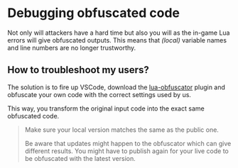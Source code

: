 
# Debugging obfuscated code

Not only will attackers have a hard time but also you will as the in-game Lua errors will give obfuscated outputs. This means that _(local)_ variable names and line numbers are no longer trustworthy.

## How to troubleshoot my users?

The solution is to fire up VSCode, download the [lua-obfuscator](https://marketplace.visualstudio.com/items?itemName=ferib.lua-obfuscator) plugin and obfuscate your own code with the correct settings used by us.

This way, you transform the original input code into the exact same obfuscated code.

> Make sure your local version matches the same as the public one.
>
> Be aware that updates might happen to the obfuscator which can give different results. You might have to publish again for your live code to be obfuscated with the latest version.